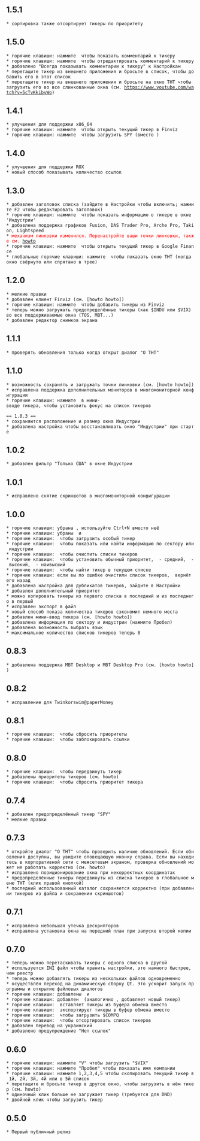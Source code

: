 == 1.5.1 ==
 * сортировка также отсортирует тикеры по приоритету

== 1.5.0 ==
 * горячие клавиши: нажмите {{{X}}} чтобы показать комментарий к тикеру
 * горячие клавиши: нажмите {{{Alt+X}}} чтобы отредактировать комментарий к тикеру
 * добавлено "Всегда показывать комментарии к тикеру" к Настройкам
 * перетащите тикер из внешнего приложения и бросьте в список, чтобы добавить его в этот список
 * перетащите тикер из внешнего приложения и бросьте на окно THT чтобы загрузить его во все слинкованные окна (см. https://www.youtube.com/watch?v=5cTvKkibyWo)

== 1.4.1 ==
 * улучшения для поддержки x86_64
 * горячие клавиши: нажмите {{{F}}} чтобы открыть текущий тикер в Finviz
 * горячие клавиши: нажмите {{{D}}} чтобы загрузить SPY (вместо {{{F}}})

== 1.4.0 ==
 * улучшения для поддержки ROX
 * новый способ показывать количество ссылок

== 1.3.0 ==
 * добавлен заголовок списка (зайдите в Настройки чтобы включить; нажмите F2 чтобы редактировать заголовок)
 * горячие клавиши: нажмите {{{Пробел}}} чтобы показать информацию о тикере в окне 'Индустрии'
 * добавлена поддержка графиков Fusion, DAS Trader Pro, Arche Pro, Takion, Lightspeed
 * <font color=red>механизм линковки изменился. Перенастройте ваши точки линковки, также см. [http://www.youtube.com/playlist?list=PL5FURm9nDau8oTXumieXJl3DNDRTUlBSm howto]</font>
 * горячие клавиши: нажмите {{{G}}} чтобы открыть текущий тикер в Google Finance
 * глобальные горячие клавиши: нажмите {{{Ctrl+Alt+R}}} чтобы показать окно THT (когда окно свёрнуто или спрятано в трее)

== 1.2.0 ==
 * мелкие правки
 * добавлен клиент Finviz (см. [howto howto])
 * горячие клавиши: нажмите {{{Z}}} чтобы добавить тикеры из Finviz
 * теперь можно загружать предопределённые тикеры (как $INDU или $VIX) во все поддерживаемые окна (TOS, MBT...)
 * добавлен редактор снимков экрана

== 1.1.1 ==
 * проверять обновления только когда открыт диалог "О THT"

== 1.1.0 ==
 * возможность сохранять и загружать точки линковки (см. [howto howto])
 * исправлена поддержка дополнительных мониторов в многомониторной конфигурации
 * горячие клавиши: нажмите {{{Вверх}}} в мини-вводе тикера, чтобы установить фокус на список тикеров

 == 1.0.3 ==
 * сохраняются расположение и размер окна Индустрии
 * добавлена настройка чтобы восстанавливать окно "Индустрии" при старте

== 1.0.2 ==
 * добавлен фильтр "Только США" в окне Индустрии

== 1.0.1 ==
 * исправлено снятие скриншотов в многомониторной конфигурации

== 1.0.0 ==
 * горячие клавиши: убрана {{{N}}}, используйте Ctrl+N вместо неё
 * горячие клавиши: убраны {{{X}}} и {{{H}}}
 * горячие клавиши: {{{L}}} чтобы загрузить особый тикер
 * горячие клавиши: {{{K}}} чтобы показать или найти информацию по сектору или индустрии
 * горячие клавиши: {{{Alt+N}}} чтобы очистить списки тикеров
 * горячие клавиши: {{{Alt+1}}} чтобы установить обычный приоритет, {{{Alt+2}}} - средний, {{{Alt+3}}} - высокий, {{{Alt+4}}} - наивысший
 * горячие клавиши: {{{Ctrl+F}}} чтобы найти тикер в текущем списке
 * горячие клавиши: если вы по ошибке очистили список тикеров, {{{Ctrl+Z}}} вернёт его назад
 * добавлена настройка для дубликатов тикеров, зайдите в Настройки
 * добавлен дополнительный приоритет
 * можно копировать тикеры из первого списка в последний и из последнего в первый
 * исправлен экспорт в файл
 * новый способ показа количества тикеров сэкономит немного места
 * добавлен мини-ввод тикера (см. [howto howto])
 * добавлена информация по сектору и индустрии (нажмите Пробел)
 * добавлена возможность выбрать язык
 * максимальное количество списков тикеров теперь 8

== 0.8.3 ==
 * добавлена поддержка MBT Desktop и MBT Desktop Pro (см. [howto howto])

== 0.8.2 ==
 * исправление для Twinkorswim@paperMoney

== 0.8.1 ==
 * горячие клавиши: {{{Alt+U}}} чтобы сбросить приоритеты
 * горячие клавиши: {{{Ctrl+L}}} чтобы заблокировать ссылки

== 0.8.0 ==
 * горячие клавиши: {{{Ctrl+Up/Down/Home/End/PageUp/PageDown}}} чтобы передвинуть тикер
 * добавлены приоритеты тикеров (см. howto)
 * горячие клавиши: {{{U}}} чтобы сбросить приоритет тикера

== 0.7.4 ==
 * добавлен предопределённый тикер "SPY"
 * мелкие правки

== 0.7.3 ==
 * откройте диалог "О THT" чтобы проверить наличие обновлений. Если обновления доступны, вы увидите оповещающую иконку справа. Если вы находитесь в корпоративной сети с межсетевым экраном, проверка обновлений может не работать корректно (см. howto)
 * исправлено позиционирование окна при некорректных координатах
 * предопределённые тикеры передвинуты из списка тикеров в глобальное меню THT (клик правой кнопкой)
 * последний использованный каталог сохраняется корректно (при добавлении тикеров из файла и сохранении скриншотов)

== 0.7.1 ==
 * исправлена небольшая утечка дескрипторов
 * исправлена установка окна на передний план при запуске второй копии

== 0.7.0 ==
 * теперь можно перетаскивать тикеры с одного списка в другой
 * используется INI файл чтобы хранить настройки, это намного быстрее, чем реестр
 * теперь можно добавлять тикеры из нескольких файлов одновременно
 * осуществлён переход на динамическую сборку Qt. Это ускорит запуск программы и открытие файловых диалогов
 * горячие клавиши: добавлены {{{PageUp}}} и {{{PageDown}}}
 * горячие клавиши: добавлен {{{Insert}}} (аналогично {{{O}}}, добавляет новый тикер)
 * горячие клавиши: {{{P}}} вставляет тикеры из буфера обмена вместо {{{C}}}
 * горячие клавиши: {{{C}}} экспортирует тикеры в буфер обмена вместо {{{D}}}
 * горячие клавиши: {{{Q}}} чтобы загрузить $COMPQ
 * горячие клавиши: {{{R}}} чтобы отсортировать список тикеров
 * добавлен перевод на украинский
 * добавлено предупреждение "Нет ссылок"

== 0.6.0 ==
 * горячие клавиши: нажмите "V" чтобы загрузить "$VIX"
 * горячие клавиши: нажмите "Пробел" чтобы показать имя компании
 * горячие клавиши: нажмите 1,2,3,4,5 чтобы скопировать текущий тикер в 1й, 2й, 3й, 4й или в 5й список
 * перетащите и бросьте тикер в другое окно, чтобы загрузить в нём тикер (см. howto)
 * одиночный клик больше не загружает тикер (требуется для DND)
 * двойной клик чтобы загрузить тикер

== 0.5.0 ==
 * Первый публичный релиз